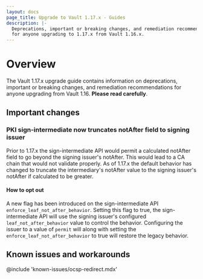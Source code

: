 ```yaml
---
layout: docs
page_title: Upgrade to Vault 1.17.x - Guides
description: |-
  Deprecations, important or breaking changes, and remediation recommendations
  for anyone upgrading to 1.17.x from Vault 1.16.x.
---
```


# Overview

The Vault 1.17.x upgrade guide contains information on deprecations, important
or breaking changes, and remediation recommendations for anyone upgrading from
Vault 1.16. **Please read carefully**.

## Important changes

### PKI sign-intermediate now truncates notAfter field to signing issuer

Prior to 1.17.x the sign-intermediate API would permit a calculated notAfter field to go beyond
the signing issuer's notAfter. This would lead to a CA chain that would not validate properly. As
of 1.17.x the default behavior has changed to truncate the intermediary's notAfter value to
the signing issuer's notAfter if calculated to be greater.

#### How to opt out

A new flag has been introduced on the sign-intermediate API `enforce_leaf_not_after_behavior`. Setting
this flag to true, the sign-intermediate API will use the signing issuer's configured
`leaf_not_after_behavior` value to control the behavior. Configuring the issuer to a value of `permit`
will along with setting the `enforce_leaf_not_after_behavior` to true will restore the legacy behavior.

## Known issues and workarounds

@include 'known-issues/ocsp-redirect.mdx'
